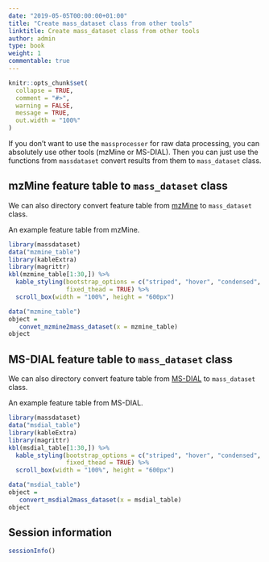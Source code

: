 ```yaml
---
date: "2019-05-05T00:00:00+01:00"
title: "Create mass_dataset class from other tools"
linktitle: Create mass_dataset class from other tools
author: admin
type: book
weight: 1
commentable: true
---
```



```r
knitr::opts_chunk$set(
  collapse = TRUE,
  comment = "#>",
  warning = FALSE,
  message = TRUE,
  out.width = "100%"
)
```


If you don't want to use the `massprocesser` for raw data processing, you can absolutely use other tools (mzMine or MS-DIAL). Then you can just use the functions from `massdataset` convert results from them to `mass_dataset` class.

## mzMine feature table to `mass_dataset` class

We can also directory convert feature table from [mzMine](http://mzmine.github.io/) to `mass_dataset` class.

An example feature table from mzMine.

```r
library(massdataset)
data("mzmine_table")
library(kableExtra)
library(magrittr)
kbl(mzmine_table[1:30,]) %>%
  kable_styling(bootstrap_options = c("striped", "hover", "condensed", "responsive"),
                fixed_thead = TRUE) %>% 
  scroll_box(width = "100%", height = "600px")
```

```r
data("mzmine_table")
object =
   convet_mzmine2mass_dataset(x = mzmine_table)
object
```

## MS-DIAL feature table to `mass_dataset` class

We can also directory convert feature table from [MS-DIAL](http://prime.psc.riken.jp/compms/msdial/main.html) to `mass_dataset` class.

An example feature table from MS-DIAL.

```r
library(massdataset)
data("msdial_table")
library(kableExtra)
library(magrittr)
kbl(msdial_table[1:30,]) %>%
  kable_styling(bootstrap_options = c("striped", "hover", "condensed", "responsive"),
                fixed_thead = TRUE) %>% 
  scroll_box(width = "100%", height = "600px")
```

```r
data("msdial_table")
object =
   convert_msdial2mass_dataset(x = msdial_table)
object
```

## Session information

```r
sessionInfo()
```